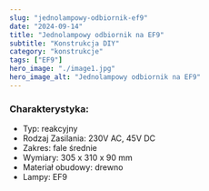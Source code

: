 ```yaml
---
slug: "jednolampowy-odbiornik-ef9"
date: "2024-09-14"
title: "Jednolampowy odbiornik na EF9"
subtitle: "Konstrukcja DIY"
category: "konstrukcje"
tags: ["EF9"]
hero_image: "./image1.jpg"
hero_image_alt: "Jednolampowy odbiornik na EF9"
---
```


### Charakterystyka:

- Typ: reakcyjny
- Rodzaj Zasilania: 230V AC, 45V DC
- Zakres: fale średnie
- Wymiary: 305 x 310 x 90 mm
- Materiał obudowy: drewno
- Lampy: EF9

